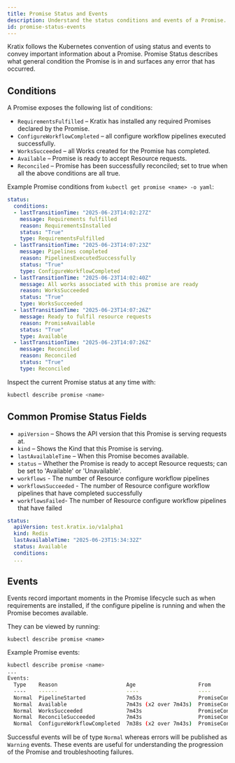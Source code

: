 ```yaml
---
title: Promise Status and Events
description: Understand the status conditions and events of a Promise.
id: promise-status-events
---
```


Kratix follows the Kubernetes convention of using status and events to convey important information about a Promise.
Promise Status describes what general condition the Promise is in and surfaces any error that has occurred.

## Conditions

A Promise exposes the following list of conditions:

- `RequirementsFulfilled` – Kratix has installed any required Promises declared by the Promise.
- `ConfigureWorkflowCompleted` – all configure workflow pipelines executed successfully.
- `WorksSucceeded` – all Works created for the Promise has completed.
- `Available` – Promise is ready to accept Resource requests.
- `Reconciled` – Promise has been successfully reconciled; set to true when all the above conditions are all true.

Example Promise conditions from `kubectl get promise <name> -o yaml`:

```yaml
status:
  conditions:
  - lastTransitionTime: "2025-06-23T14:02:27Z"
    message: Requirements fulfilled
    reason: RequirementsInstalled
    status: "True"
    type: RequirementsFulfilled
  - lastTransitionTime: "2025-06-23T14:07:23Z"
    message: Pipelines completed
    reason: PipelinesExecutedSuccessfully
    status: "True"
    type: ConfigureWorkflowCompleted
  - lastTransitionTime: "2025-06-23T14:02:40Z"
    message: All works associated with this promise are ready
    reason: WorksSucceeded
    status: "True"
    type: WorksSucceeded
  - lastTransitionTime: "2025-06-23T14:07:26Z"
    message: Ready to fulfil resource requests
    reason: PromiseAvailable
    status: "True"
    type: Available
  - lastTransitionTime: "2025-06-23T14:07:26Z"
    message: Reconciled
    reason: Reconciled
    status: "True"
    type: Reconciled
```

Inspect the current Promise status at any time with:

```bash
kubectl describe promise <name>
```

## Common Promise Status Fields

- `apiVersion` – Shows the API version that this Promise is serving requests at.
- `kind` – Shows the Kind that this Promise is serving.
- `lastAvailableTime` – When this Promise becomes available.
- `status` – Whether the Promise is ready to accept Resource requests; can be set to 'Available' or 'Unavailable'.
- `workflows` - The number of Resource configure workflow pipelines
- `workflowsSucceeded` - The number of Resource configure workflow pipelines that have completed successfully
- `workflowsFailed`- The number of Resource configure workflow pipelines that have failed

```yaml
status:
  apiVersion: test.kratix.io/v1alpha1
  kind: Redis
  lastAvailableTime: "2025-06-23T15:34:32Z"
  status: Available
  conditions:
  ...
```

## Events

Events record important moments in the Promise lifecycle such as when requirements are installed,
if the configure pipeline is running and when the Promise becomes available.

They can be viewed by running:

```
kubectl describe promise <name>
```

Example Promise events:
```bash
kubectl describe promise <name>
...
Events:
  Type    Reason                      Age                    From               Message
  ----    ------                      ----                   ----               -------
  Normal  PipelineStarted             7m53s                  PromiseController  Configure Pipeline started: promise-configure
  Normal  Available                   7m43s (x2 over 7m43s)  PromiseController  Promise is available
  Normal  WorksSucceeded              7m43s                  PromiseController  All works associated with this promise are ready
  Normal  ReconcileSucceeded          7m43s                  PromiseController  Successfully reconciled
  Normal  ConfigureWorkflowCompleted  7m38s (x2 over 7m43s)  PromiseController  All workflows completed
```

Successful events will be of type `Normal` whereas errors will be published as `Warning` events.
These events are useful for understanding the progression of the Promise and troubleshooting failures.
